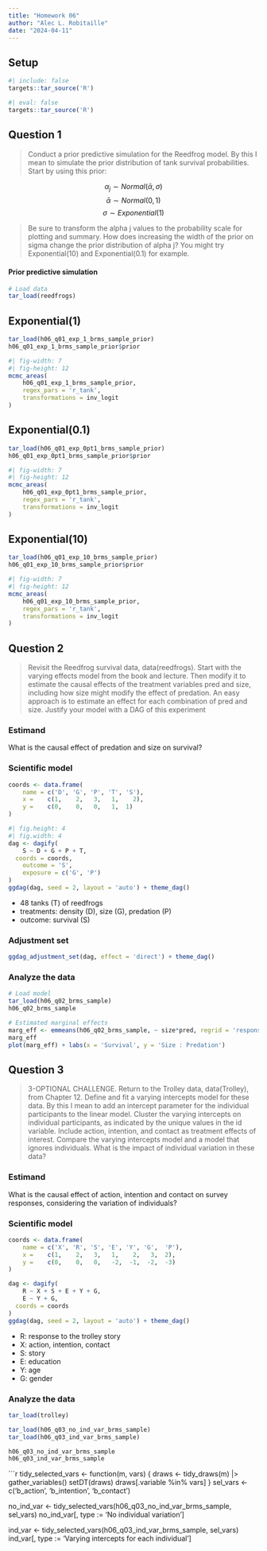 ```yaml
---
title: "Homework 06"
author: "Alec L. Robitaille"
date: "2024-04-11"
---
```


## Setup

```r
#| include: false
targets::tar_source('R')
```


```r
#| eval: false
targets::tar_source('R')
```


## Question 1

> Conduct a prior predictive simulation for the Reedfrog model. By this I mean
to simulate the prior distribution of tank survival probabilities. Start by
using this prior:

$$\alpha_{j} \sim Normal(\bar{\alpha}, \sigma)$$
$$\bar{\alpha} \sim Normal(0, 1)$$
$$\sigma \sim Exponential(1)$$

> Be sure to transform the alpha j values to the probability scale for plotting
and summary. How does increasing the width of the prior on sigma change the
prior distribution of alpha j? You might try Exponential(10) and
Exponential(0.1) for example.


#### Prior predictive simulation

```r
# Load data
tar_load(reedfrogs)
```

::: {.panel-tabset}

## Exponential(1)
```r
tar_load(h06_q01_exp_1_brms_sample_prior)
h06_q01_exp_1_brms_sample_prior$prior
```


```r
#| fig-width: 7
#| fig-height: 12
mcmc_areas(
	h06_q01_exp_1_brms_sample_prior,
	regex_pars = 'r_tank', 
	transformations = inv_logit
)
```

## Exponential(0.1)

```r
tar_load(h06_q01_exp_0pt1_brms_sample_prior)
h06_q01_exp_0pt1_brms_sample_prior$prior
```


```r
#| fig-width: 7
#| fig-height: 12
mcmc_areas(
	h06_q01_exp_0pt1_brms_sample_prior,
	regex_pars = 'r_tank',
	transformations = inv_logit
)
```

## Exponential(10)

```r
tar_load(h06_q01_exp_10_brms_sample_prior)
h06_q01_exp_10_brms_sample_prior$prior
```


```r
#| fig-width: 7
#| fig-height: 12
mcmc_areas(
	h06_q01_exp_10_brms_sample_prior, 
	regex_pars = 'r_tank', 
	transformations = inv_logit
)
```
:::




## Question 2

> Revisit the Reedfrog survival data, data(reedfrogs). Start with the varying
effects model from the book and lecture. Then modify it to estimate the causal
effects of the treatment variables pred and size, including how size might
modify the effect of predation. An easy approach is to estimate an effect for
each combination of pred and size. Justify your model with a DAG of this
experiment

### Estimand

What is the causal effect of predation and size on survival?

### Scientific model

```r
coords <- data.frame(
	name = c('D', 'G', 'P', 'T', 'S'),
	x =    c(1,    2,   3,   1,    2),
	y =    c(0,    0,   0,   1,  1)
)
```

```r
#| fig.height: 4
#| fig.width: 4 
dag <- dagify(
	S ~ D + G + P + T,
  coords = coords,
	outcome = 'S',
	exposure = c('G', 'P')
)
ggdag(dag, seed = 2, layout = 'auto') + theme_dag()
```

- 48 tanks (T) of reedfrogs
- treatments: density (D), size (G), predation (P)
- outcome: survival (S)


### Adjustment set

```r
ggdag_adjustment_set(dag, effect = 'direct') + theme_dag()
```


### Analyze the data

```r
# Load model
tar_load(h06_q02_brms_sample)
h06_q02_brms_sample

# Estimated marginal effects
marg_eff <- emmeans(h06_q02_brms_sample, ~ size*pred, regrid = 'response')
marg_eff
plot(marg_eff) + labs(x = 'Survival', y = 'Size : Predation')
```



## Question 3

> 3-OPTIONAL CHALLENGE. Return to the Trolley data, data(Trolley), from Chapter
12. Define and fit a varying intercepts model for these data. By this I mean to
add an intercept parameter for the individual participants to the linear model.
Cluster the varying intercepts on individual participants, as indicated by the
unique values in the id variable. Include action, intention, and contact as
treatment effects of interest. Compare the varying intercepts model and a model
that ignores individuals. What is the impact of individual variation in these
data?

### Estimand

What is the causal effect of action, intention and contact on survey 
responses, considering the variation of individuals?

### Scientific model

```r
coords <- data.frame(
    name = c('X', 'R', 'S', 'E', 'Y', 'G',  'P'),
    x =    c(1,    2,   3,   1,    2,   3,  2),
    y =    c(0,    0,   0,   -2,  -1,  -2,  -3)
)

dag <- dagify(
    R ~ X + S + E + Y + G,
    E ~ Y + G,
  coords = coords
)
ggdag(dag, seed = 2, layout = 'auto') + theme_dag()
```

- R: response to the trolley story
- X: action, intention, contact
- S: story
- E: education
- Y: age
- G: gender


### Analyze the data

```r
tar_load(trolley)

tar_load(h06_q03_no_ind_var_brms_sample)
tar_load(h06_q03_ind_var_brms_sample)

h06_q03_no_ind_var_brms_sample
h06_q03_ind_var_brms_sample
```


```r
tidy_selected_vars <- function(m, vars) {
	draws <- tidy_draws(m) |>
		gather_variables()
	setDT(draws)
	draws[.variable %in% vars]
}
sel_vars <- c('b_action', 'b_intention', 'b_contact')

no_ind_var <- tidy_selected_vars(h06_q03_no_ind_var_brms_sample, sel_vars)
no_ind_var[, type := 'No individual variation']

ind_var <- tidy_selected_vars(h06_q03_ind_var_brms_sample, sel_vars)
ind_var[, type := 'Varying intercepts for each individual']
